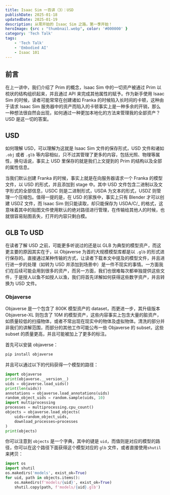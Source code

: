 ```yaml
---
title: Isaac Sim 一百讲（3）：USD
publishDate: 2025-01-18
updatedDate: 2025-01-19
description: 从零开始的 Isaac Sim 之路，第一季开始！
heroImage: {src : "thumbnail.webp", color: '#000000' }
category: 'Tech Talk'
tags:
    - 'Tech Talk'
    - 'Embodied AI'
    - Isaac 101
---
```



## 前言

在上一讲中，我们介绍了 Prim 的概念，Isaac Sim 中的一切资产被通过 Prim 以梳状的结构组织起来，并且通过 API 来完成其他属性的赋予。作为新手使用 Isaac Sim 的时候，读者可能常常在创建诸如 Franka 的时候陷入长时间的卡顿，这种由于请求 Isaac Sim 服务器中的资产而陷入的卡顿事实上是一种多余的开销，那么一种想法很自然会出现，如何通过一种更加本地化的方法来管理我的全部资产？USD 是这一切的答案。

## USD

如何理解 USD，可以理解为这就是 Isaac Sim 文件的保存形式，USD 文件和诸如 `.obj` 或者 `.glb` 等内容相似，只不过其管理了更多的内容，包括光照、物理等属性，换句话说，事实上 USD 里保存的就是我们上文提到的 Prim 的结构以及全部的属性信息。

当我们默认创建 Franka 的时候，事实上就是在向服务器请求一个 Franka 的模型文件，以 USD 的形式，并且添加到 stage 中。其中 USD 文件包含二进制以及文字形式的全部信息，USDC 则是二进制形式，USDA 为文本的形式，USDZ 则管理一个压缩包。值得一提的是，在 USD 的家族中，事实上只有 Blender 才可以创建 USDZ 文件，而 Isaac Sim 则只能读取，却只能保存为 USDA/C/_ 的格式，这意味着其中的贴图文件使用默认的绝对路径进行管理，在传输给其他人的时候，也就很容易贴图丢失，打开的内容只剩白模。

## GLB To USD

在读者了解 USD 之前，可能更多听说过的还是以 GLB 为典型的模型资产，而这更主要的原因其实在于，以 Objaverse 为首的大规模模型库都是以 `.glb` 的形式进行保存的。直接通过某种传输的方式，让读者下载本文中提及的模型文件，并且进行进一步的处理（如转为 USD 并添加到场景中）是一件不现实的事情。一方面我们在后续可能会用到很多的资产，而另一方面，我们也很难每次都单独提供这些文件，于是授人以鱼不如授人以渔，我们将首先详解如何获得这些数字资产，并且转换为 USD 文件。

### Objaverse

<LinkPreview href='https://objaverse.allenai.org/' />

Objaverse 是一个包含了 800K 模型资产的 dataset，而更进一步，其升级版本 Objaverse-XL 则包含了 10M 的模型资产，这些内容事实上包含大量的脏资产，如质量较低的扫描物体，或者不常出现在现实中的物体及虚拟物体。清洗的部分并非我们的讲解范围，而部分的其他工作可能公布一些 Objaverse 的 subset，这些 subset 的质量更高，并且可能被加上了更多的标注。

首先可以安装 objaverse：

```bash
pip install objaverse
```

并且可以通过以下的代码获得一个模型的路径：

```python
import objaverse
print(objaverse.__version__)
uids = objaverse.load_uids()
print(len(uids))
annotations = objaverse.load_annotations(uids)
random_object_uids = random.sample(uids, 10)
import multiprocessing
processes = multiprocessing.cpu_count()
objects = objaverse.load_objects(
    uids=random_object_uids,
    download_processes=processes
)
print(objects)
```

你可以注意到 `objects` 是一个字典，其中的键是 `uid`，而值则是对应的模型的路径，你可以在这个路径下面获得这个模型对应的 `glb` 文件，或者直接使用`shutil`来拷贝：

```python
import os
import shutil
os.makedirs('models', exist_ok=True)
for uid, path in objects.items():
    os.makedirs(f'models/{uid}', exist_ok=True)
    shutil.copy(path, f'models/{uid}.glb')
```

